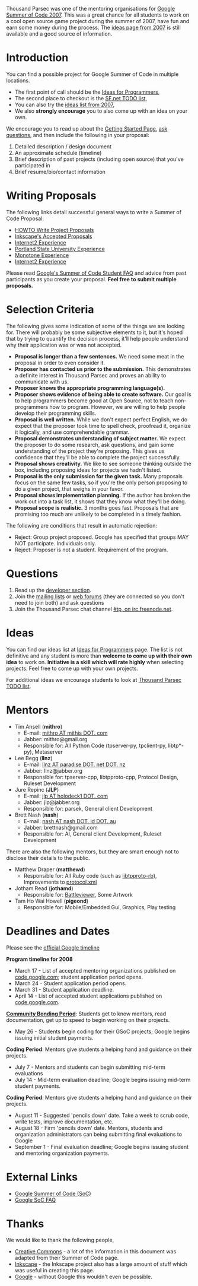 Thousand Parsec was one of the mentoring organisations for [http://code.google.com/soc/2007 Google Summer of Code 2007]. This was a great chance for all students to work on a cool open source game project during the summer of 2007, have fun and earn some money during the process. The [http://www.thousandparsec.net/tp/google-summer-of-code-2007.php ideas page from 2007] is still available and a good source of information. 

= Introduction =

You can find a possible project for Google Summer of Code in multiple locations.

* The first point of call should be the [[Ideas for Programmers]],
* The second place to checkout is the [https://sourceforge.net/tracker/?group_id=132078&atid=829724 SF.net TODO list],
* You can also try the [http://www.thousandparsec.net/tp/google-summer-of-code-2007.php#Ideas ideas list from 2007],
* We also '''strongly encourage''' you to also come up with an idea on your own.

We encourage you to read up about the [http://www.thousandparsec.net/tp/gettingstarted.php Getting Started Page], [[#Questions|ask questions]], and then include the following in your proposal:

# Detailed description / design document
# An approximate schedule (timeline)
# Brief description of past projects (including open source) that you've participated in
# Brief resume/bio/contact information

= Writing Proposals =

The following links detail successful general ways to write a Summer of Code Proposal:

* [http://inkscape.org/wiki/index.php/SOC_Writing_Project_Proposals HOWTO Write Project Proposals]
* [http://inkscape.org/wiki/index.php/SOC_Accepted_Proposals Inkscape's Accepted Proposals]
* [http://www.internet2.edu/~shalunov/writing/soc2005.html Internet2 Experience]
* [http://summer.cs.pdx.edu/?q=node/12 Portland State University Experience]
* [http://venge.net/monotone/summerofcode.html Monotone Experience]
* [http://www.internet2.edu/~shalunov/tmp/rwatson-soc.txt Internet2 Experience]

Please read [http://code.google.com/soc/2008/faqs.html Google's Summer of Code Student FAQ] and advice from past participants as you create your proposal. '''Feel free to submit multiple proposals.'''

= Selection Criteria =

The following gives some indication of some of the things we are looking for. There will probably be some subjective elements to it, but it's hoped that by trying to quantify the decision process, it'll help people understand why their application was or was not accepted.

* '''Proposal is longer than a few sentences.''' We need some meat in the proposal in order to even consider it.
* '''Proposer has contacted us prior to the submission.''' This demonstrates a definite interest in Thousand Parsec and proves an ability to communicate with us.
* '''Proposer knows the appropriate programming language(s).'''
* '''Proposer shows evidence of being able to create software.''' Our goal is to help programmers become good at Open Source, not to teach non-programmers how to program. However, we are willing to help people develop their programming skills.
* '''Proposal is well written.''' While we don't expect perfect English, we do expect that the proposer took time to spell check, proofread it, organize it logically, and use comprehendable grammar.
* '''Proposal demonstrates understanding of subject matter.''' We expect the proposer to do some research, ask questions, and gain some understanding of the project they're proposing. This gives us confidence that they'll be able to complete the project successfully.
* '''Proposal shows creativity.''' We like to see someone thinking outside the box, including proposing ideas for projects we hadn't listed.
* '''Proposal is the only submission for the given task.''' Many proposals focus on the same few tasks, so if you're the only person proposing to do a given project, that weighs in your favor.
* '''Proposal shows implementation planning.''' If the author has broken the work out into a task list, it shows that they know what they'll be doing.
* '''Proposal scope is realistic.''' 3 months goes fast. Proposals that are promising too much are unlikely to be completed in a timely fashion.

The following are conditions that result in automatic rejection:

* Reject: Group project proposed. Google has specified that groups MAY NOT participate. Individuals only.
* Reject: Proposer is not a student. Requirement of the program.

= Questions =

# Read up the [http://www.thousandparsec.net/tp/dev/index.php developer section].
# Join the [http://www.thousandparsec.net/tp/mailman.php/listinfo/ mailing lists] or [http://forums.thousandparsec.com/ web forums] (they are connected so you don't need to join both) and ask questions
# Join the Thousand Parsec chat channel [irc://irc.freenode.org/#tp #tp, on irc.freenode.net].

= Ideas =

You can find our ideas list at [[Ideas for Programmers]] page. The list is not definitive and any student is more than '''welcome to come up with their own idea''' to work on. '''Initiative is a skill which will rate highly''' when selecting projects. Feel free to come up with your own projects.

For additional ideas we encourage students to look at [http://sourceforge.net/tracker/?group_id=132078&atid=829724 Thousand Parsec TODO list].

= Mentors =

* Tim Ansell ('''mithro''')
** E-mail: [mailto:mithro@mithis.com mithro AT mithis DOT. com]
** Jabber: mithro@gmail.org
** Responsible for: All Python Code (tpserver-py, tpclient-py, libtp*-py), Metaserver
* Lee Begg ('''llnz''')
** E-mail: [mailto:llnz@paradise.net.nz llnz AT paradise DOT. net DOT. nz]
** Jabber: llnz@jabber.org
** Responsible for: tpserver-cpp, libtpproto-cpp, Protocol Design, Ruleset Development
* Jure Repinc ('''JLP''')
** E-mail: [mailto:jlp%20AT%20holodeck1%20DOT.%20com jlp AT holodeck1 DOT. com]
** Jabber: jlp@jabber.org
** Responsible for: parsek, General client Development
* Brett Nash ('''nash''')
** E-mail: [mailto:nash%20AT%20nash%20DOT.%20id%20DOT.%20au nash AT nash DOT. id DOT. au]
** Jabber: brettnash@gmail.com
** Responsible for: AI, General client Development, Ruleset Development

There are also the following mentors, but they are smart enough not to disclose their details to the public.

* Matthew Draper ('''matthewd''')
** Responsible for: All Ruby code (such as [http://git.thousandparsec.net/gitweb/gitweb.cgi?p=libtpproto-rb.git libtpproto-rb]), Improvements to [http://git.thousandparsec.net/gitweb/gitweb.cgi?p=documents.git;a=tree;f=protocol protocol.xml]
* Jotham Read ('''jothamd''')
** Responsible for: [http://git.thousandparsec.net/gitweb/gitweb.cgi?p=battleviewer.git;a=summary Battleviewer], Some Artwork
* Tam Ho Wai Howell ('''pigeond''')
** Responsible for: Mobile/Embedded Gui, Graphics, Play testing

= Deadlines and Dates =

Please see the [http://code.google.com/soc/2008/faqs.html#0.1_timeline official Google timeline] 

'''Program timeline for 2008'''
* March 17  - List of accepted mentoring organizations published on [http://code.google.com/soc/ code.google.com]; student application period opens.
* March 24  - Student application period opens.
* March 31  - Student application deadline.
* April 14  - List of accepted student applications published on [http://code.google.com/soc/ code.google.com].
'''[http://googlesummerofcode.blogspot.com/2007/04/so-what-is-this-community-bonding-all.html Community Bonding Period]''': Students get to know mentors, read documentation, get up to speed to begin working on their projects.
* May 26    - Students begin coding for their GSoC projects; Google begins issuing initial student payments.
'''Coding Period''': Mentors give students a helping hand and guidance on their projects.
* July 7    - Mentors and students can begin submitting mid-term evaluations
* July 14   - Mid-term evaluation deadline; Google begins issuing mid-term student payments.
'''Coding Period''': Mentors give students a helping hand and guidance on their projects.
* August 11 - Suggested 'pencils down' date. Take a week to scrub code, write tests, improve documentation, etc.
* August 18 - Firm 'pencils down' date. Mentors, students and organization administrators can being submitting final evaluations to Google
* September 1 - Final evaluation deadline; Google begins issuing student and mentoring organization payments.

= External Links =

* [http://code.google.com/gsoc Google Summer of Code (SoC)]
* [http://code.google.com/soc/studentfaq.html Google SoC FAQ]

= Thanks =

We would like to thank the following people,

* [http://wiki.creativecommons.org/Summer_of_Code Creative Commons] - a lot of the information in this document was adapted from their Summer of Code page.
* [http://www.inkscape.com/ Inkscape] - the Inkscape project also has a large amount of stuff which was useful in creating this page.
* [http://www.google.com/ Google] - without Google this wouldn't even be possible.